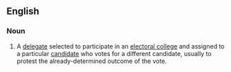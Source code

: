 {{wikipedia}}
==English==
===Noun===
{{en-noun|sg=[[faithless]] [[elector]]}}
#{{context|US|politics}} A [[delegate]] selected to participate in an [[electoral college]] and assigned to a particular [[candidate]] who votes for a different candidate, usually to protest the already-determined outcome of the vote.